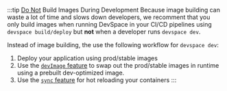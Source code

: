 
:::tip <u>Do Not</u> Build Images During Development
Because image building can waste a lot of time and slows down developers, we recomment that you only build images when running DevSpace in your CI/CD pipelines using `devspace build/deploy` but **not** when a developer runs `devspace dev`.

Instead of image building, the use the following workflow for `devspace dev`:
1. Deploy your application using prod/stable images
2. Use the [`devImage` feature](../dev/modifications/dev-image) to swap out the prod/stable images in runtime using a prebuilt dev-optimized image.
3. Use the [`sync` feature](../dev/connections/file-sync) for hot reloading your containers
:::
